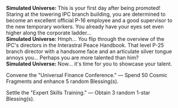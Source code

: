{{Dialogue Start}}
:'''Simulated Universe:''' This is your first day after being promoted! Staring at the towering IPC branch building, you are determined to become an excellent official P-16 employee and a good supervisor to the new temporary workers. You already have your eyes set even higher along the corporate ladder...
:'''Simulated Universe:''' Hmph... You flip through the overview of the IPC's directors in the Interastral Peace Handbook. That level P-25 branch director with a handsome face and an articulate silver tongue annoys you... Perhaps you are more talented than him?
:'''Simulated Universe:''' Now... it's time for you to showcase your talent.
:{{DIcon|Star}} Convene the "Universal Finance Conference." &mdash; Spend 50 Cosmic Fragments and enhance 5 random Blessing(s).
:{{DIcon|Star}} Settle the "Expert Skills Training." &mdash; Obtain 3 random 1-star Blessing(s).
:{{SU Special Dialogue|Abundance|Care for the physical and mental health of the temporary workers.|Obtain 3 random Blessing(s) of Abundance.}}
:{{SU Special Dialogue|Elation|Fully book the following week with the Interspecies Bonding Party!|Spend 50 Cosmic Fragments and enhance 1 Blessing(s) of each Path.}}
{{Dialogue End}}